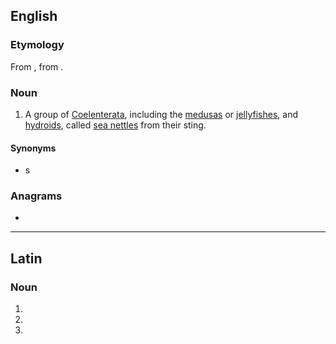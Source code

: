 {{also|Acalephae}}
==English==
{{wikipedia|Medusa (biology)}}
{{wikipedia|Coelenterata}}
{{rfv|en}}

===Etymology===
From {{der|en|la|acalēphē||nettle}}, from {{der|en|grc|ἀκαλήφη||stinging nettle}}.

===Noun===
{{en-plural noun}}

# A group of [[Coelenterata]], including the [[medusa]]s or [[jellyfish]]es, and [[hydroid]]s, called [[sea nettle]]s from their sting.

====Synonyms====
* {{l|en|sea nettle}}s

===Anagrams===
* {{anagrams|en|a=aaaceehlp|cephalæa}}

----

==Latin==

===Noun===
{{la-noun-form|acalēphae|g=f}}

# {{inflection of|la|acalēphē||dat|s}}
# {{inflection of|la|acalēphē||nom|p}}
# {{inflection of|la|acalēphē||voc|p}}